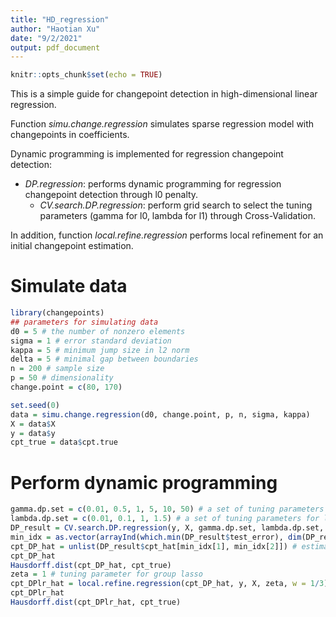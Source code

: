 ```yaml
---
title: "HD_regression"
author: "Haotian Xu"
date: "9/2/2021"
output: pdf_document
---
```


```r
knitr::opts_chunk$set(echo = TRUE)
```

This is a simple guide for changepoint detection in high-dimensional linear regression.

Function _simu.change.regression_ simulates sparse regression model with changepoints in coefficients.

Dynamic programming is implemented for regression changepoint detection:

* _DP.regression_: performs dynamic programming for regression changepoint detection through l0 penalty.
   + _CV.search.DP.regression_: perform grid search to select the tuning parameters (gamma for l0, lambda for l1) through Cross-Validation.

In addition, function _local.refine.regression_ performs local refinement for an initial changepoint estimation.

# Simulate data
```r
library(changepoints)
## parameters for simulating data
d0 = 5 # the number of nonzero elements
sigma = 1 # error standard deviation
kappa = 5 # minimum jump size in l2 norm
delta = 5 # minimal gap between boundaries
n = 200 # sample size
p = 50 # dimensionality
change.point = c(80, 170)

set.seed(0)
data = simu.change.regression(d0, change.point, p, n, sigma, kappa)
X = data$X
y = data$y
cpt_true = data$cpt.true
```

# Perform dynamic programming
```r
gamma.dp.set = c(0.01, 0.5, 1, 5, 10, 50) # a set of tuning parameters for DP
lambda.dp.set = c(0.01, 0.1, 1, 1.5) # a set of tuning parameters for lasso
DP_result = CV.search.DP.regression(y, X, gamma.dp.set, lambda.dp.set, delta) # grid search through cross-validation
min_idx = as.vector(arrayInd(which.min(DP_result$test_error), dim(DP_result$test_error)))# select gamma achieves the minimum validation error
cpt_DP_hat = unlist(DP_result$cpt_hat[min_idx[1], min_idx[2]]) # estimated changepoints by DP
cpt_DP_hat
Hausdorff.dist(cpt_DP_hat, cpt_true)
zeta = 1 # tuning parameter for group lasso
cpt_DPlr_hat = local.refine.regression(cpt_DP_hat, y, X, zeta, w = 1/3) # perform local refinement
cpt_DPlr_hat
Hausdorff.dist(cpt_DPlr_hat, cpt_true)
```
